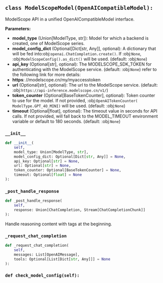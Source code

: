 <a id="camel.models.modelscope_model"></a>

<a id="camel.models.modelscope_model.ModelScopeModel"></a>

## `class ModelScopeModel(OpenAICompatibleModel):`

ModelScope API in a unified OpenAICompatibleModel interface.

**Parameters:**

- **model_type** (Union[ModelType, str]): Model for which a backend is created, one of ModelScope series.
- **model_config_dict** (Optional[Dict[str, Any]], optional): A dictionary that will be fed into:obj:`openai.ChatCompletion.create()`. If :obj:`None`, :obj:`ModelScopeConfig().as_dict()` will be used. (default: :obj:`None`)
- **api_key** (Optional[str], optional): The MODELSCOPE_SDK_TOKEN for authenticating with the ModelScope service. (default: :obj:`None`) refer to the following link for more details:
- **https**: //modelscope.cn/my/myaccesstoken
- **url** (Optional[str], optional): The url to the ModelScope service. (default: :obj:`https://api-inference.modelscope.cn/v1/`)
- **token_counter** (Optional[BaseTokenCounter], optional): Token counter to use for the model. If not provided, :obj:`OpenAITokenCounter( ModelType.GPT_4O_MINI)` will be used. (default: :obj:`None`)
- **timeout** (Optional[float], optional): The timeout value in seconds for API calls. If not provided, will fall back to the MODEL_TIMEOUT environment variable or default to 180 seconds. (default: :obj:`None`)

<a id="camel.models.modelscope_model.ModelScopeModel.__init__"></a>

### `__init__`

```python
def __init__(
    self,
    model_type: Union[ModelType, str],
    model_config_dict: Optional[Dict[str, Any]] = None,
    api_key: Optional[str] = None,
    url: Optional[str] = None,
    token_counter: Optional[BaseTokenCounter] = None,
    timeout: Optional[float] = None
):
```

<a id="camel.models.modelscope_model.ModelScopeModel._post_handle_response"></a>

### `_post_handle_response`

```python
def _post_handle_response(
    self,
    response: Union[ChatCompletion, Stream[ChatCompletionChunk]]
):
```

Handle reasoning content with <think> tags at the beginning.

<a id="camel.models.modelscope_model.ModelScopeModel._request_chat_completion"></a>

### `_request_chat_completion`

```python
def _request_chat_completion(
    self,
    messages: List[OpenAIMessage],
    tools: Optional[List[Dict[str, Any]]] = None
):
```

<a id="camel.models.modelscope_model.ModelScopeModel.check_model_config"></a>

### `def check_model_config(self):`
